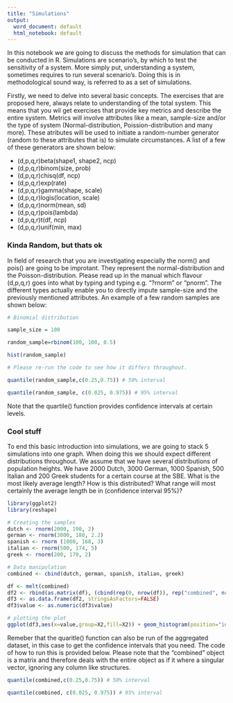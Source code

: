 ```yaml
---
title: "Simulations"
output:
  word_document: default
  html_notebook: default
---
```


<p>In this notebook we are going to discuss the methods for simulation that can be conducted in R. Simulations are scenario's, by which to test the sensitivity of a system. More simply put, understanding a system, sometimes requires to run several scenario's. Doing this is in methodological sound way, is referred to as a set of simulations. </p>

<p> Firstly, we need to delve into several basic concepts. The exercises that are proposed here, always relate to understanding of the total system. This means that you wil get exercises that provide key metrics and describe the entire system. Metrics will involve attributes like a mean, sample-size and/or the type of system (Normal-distribution, Poission-distribution and many more). These atributes will be used to initiate a random-number generator (random to these attributes that is) to simulate circumstances. A list of a few of these generators are shown below: </p>

<ul>
<li>(d,p,q,r)beta(shape1, shape2, ncp)</li>
<li>(d,p,q,r)binom(size, prob)</li>
<li>(d,p,q,r)chisq(df, ncp)</li>
<li>(d,p,q,r)exp(rate)</li>
<li>(d,p,q,r)gamma(shape, scale)</li>
<li>(d,p,q,r)logis(location, scale)</li>
<li>(d,p,q,r)norm(mean, sd)</li>
<li>(d,p,q,r)pois(lambda)</li>
<li>(d,p,q,r)t(df, ncp)</li>
<li>(d,p,q,r)unif(min, max)</li>
</ul>

<h3> Kinda Random, but thats ok </h3>

<p>In field of research that you are investigating especially the norm() and pois() are going to be improtant. They represent the normal-distribution and the Poisson-distribution. Please read up in the manual which flavour (d,p,q,r) goes into what by typing and typing e.g. "?rnorm" or "pnorm". The different types actually enable you to directly impute sample-size and the previously mentioned attributes. An example of a few random samples are shown below: </p>

```r
# Binomial distribution

sample_size = 100

random_sample=rbinom(100, 100, 0.5)

hist(random_sample)

# Please re-run the code to see how it differs throughout. 

quantile(random_sample,c(0.25,0.75)) # 50% interval

quantile(random_sample, c(0.025, 0.975)) # 95% interval

```

<p> Note that the quartile() function provides confidence intervals at certain levels. 

<h3>  Cool stuff </h3>
To end this basic introduction into simulations, we are going to stack 5 simulations into one graph. When doing this we should expect different distributions throughout. We assume that we have several distributions of population heights. We have 2000 Dutch, 3000 German, 1000 Spanish, 500 Italian and 200 Greek students for a certain course at the SBE. What is the most likely average length? How is this distributed? What range will most certainly the average length be in (confidence interval 95%)?

```r
library(ggplot2)
library(reshape)

# Creating the samples
dutch <- rnorm(2000, 190, 2)
german <- rnorm(3000, 180, 2.2)
spanish <- rnorm (1000, 168, 3)
italian <- rnorm(500, 174, 5)
greek <- rnorm(200, 170, 2)

# Data manipulation
combined <- cbind(dutch, german, spanish, italian, greek)

df <- melt(combined)
df2 <- rbind(as.matrix(df), (cbind(rep(0, nrow(df)), rep("combined", nrow(df)), df[,3])))
df3 <- as.data.frame(df2, stringsAsFactors=FALSE)
df3$value <- as.numeric(df3$value)

# plotting the plot
ggplot(df3,aes(x=value,group=X2,fill=X2)) + geom_histogram(position="identity",binwidth=0.5, alpha=0.5) + theme_bw()

```

<p> Remeber that the quaritle() function can also be run of the aggregated dataset, in this case to get the confidence intervals that you need. The code of how to run this is provided below. Please note that the "combined" object is a matrix and therefore deals with the entire object as if it where a singular vector, ignoring any column like structures. </p>

```r
quantile(combined,c(0.25,0.75)) # 50% interval

quantile(combined, c(0.025, 0.975)) # 95% interval
```


